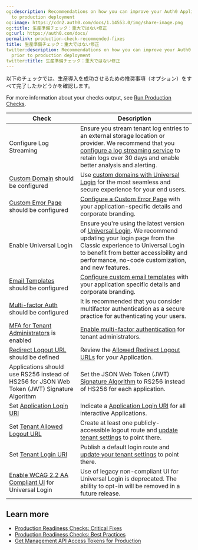 ```yaml
---
og:description: Recommendations on how you can improve your Auth0 Application prior
  to production deployment
og:image: https://cdn2.auth0.com/docs/1.14553.0/img/share-image.png
og:title: 生産準備チェック：重大ではない修正
og:url: https://auth0.com/docs/
permalink: production-check-recommended-fixes
title: 生産準備チェック：重大ではない修正
twitter:description: Recommendations on how you can improve your Auth0 Application
  prior to production deployment
twitter:title: 生産準備チェック：重大ではない修正
---
```


以下のチェックでは、生産導入を成功させるための推奨事項（オプション）をすべて完了したかどうかを確認します。

For more information about your checks output, see [Run Production Checks](/docs/deploy-monitor/pre-deployment-checks/how-to-run-production-checks).

<table class="table"><thead>
<tr>
<th>Check</th>
<th>Description</th>
</tr>
</thead>
<tbody>
<tr>
<td>Configure Log Streaming</td>
<td>Ensure you stream tenant log entries to an external storage location or provider. We recommend that you <a href="/docs/customize/log-streams">configure a log streaming service</a> to retain logs over 30 days and enable better analysis and alerting.</td>
</tr>
<tr>
<td><a href="/docs/customize/custom-domains">Custom Domain</a> should be configured</td>
<td>Use <a href="https://manage.auth0.com/#/tenant/custom_domains">custom domains with Universal Login</a> for the most seamless and secure experience for your end users.</td>
</tr>
<tr>
<td><a href="/docs/customize/login-pages/custom-error-pages">Custom Error Page</a> should be configured</td>
<td><a href="https://manage.auth0.com/#/account">Configure a Custom Error Page</a> with your application-specific details and corporate branding.</td>
</tr>
<tr>
<td>Enable Universal Login</td>
<td>Ensure you're using the latest version of <a href="/docs/authenticate/login/auth0-universal-login/universal-login-vs-classic-login">Universal Login</a>. We recommend updating your login page from the Classic experience to Universal Login to benefit from better accessibility and performance, no-code customization, and new features.</td>
</tr>
<tr>
<td><a href="/docs/customize/email/manage-email-flow">Email Templates</a> should be configured</td>
<td><a href="https://manage.auth0.com/#/emails">Configure custom email templates</a> with your application specific details and corporate branding.</td>
</tr>
<tr>
<td><a href="/docs/secure/multi-factor-authentication">Multi-factor Auth</a> should be configured</td>
<td>It is recommended that you consider multifactor authentication as a secure practice for authenticating your users.</td>
</tr>
<tr>
<td><a href="/docs/get-started/manage-dashboard-access">MFA for Tenant Administrators</a> is enabled</td>
<td><a href="https://manage.auth0.com/#/account/admins">Enable multi-factor authentication</a> for tenant administrators.</td>
</tr>
<tr>
<td><a href="/docs/authenticate/login/logout#set-the-allowed-logout-urls-at-the-account-level">Redirect Logout URL</a> should be defined</td>
<td>Review the <a href="https://manage.auth0.com/#/account/advanced">Allowed Redirect Logout URLs</a> for your Application.</td>
</tr>
<tr>
<td>Applications should use RS256 instead of HS256 for JSON Web Token (JWT) Signature Algorithm</td>
<td>Set the JSON Web Token (JWT) <a href="/docs/get-started/apis#signing-algorithms">Signature Algorithm</a> to RS256 instead of HS256 for each application.</td>
</tr>
<tr>
<td>Set <a href="/docs/get-started/applications/application-settings#application-uris">Application Login URI</a></td>
<td>Indicate a <a href="/docs/get-started/applications/application-settings#application-uris">Application Login URI</a> for all interactive Applications.</td>
</tr>
<tr>
<td>Set <a href="/docs/get-started/applications/application-settings#application-uris">Tenant Allowed Logout URL</a></td>
<td>Create at least one publicly-accessible logout route and <a href="/docs/get-started/applications/application-settings#application-uris">update tenant settings</a> to point there.</td>
</tr>
<tr>
<td>Set <a href="/docs/get-started/tenant-settings#login-and-logout">Tenant Login URI</a></td>
<td>Publish a default login route and <a href="/docs/get-started/tenant-settings#login-and-logout">update your tenant settings</a> to point there.</td>
</tr>
<tr>
<td><a href="/docs/authenticate/login/auth0-universal-login#accessibility">Enable WCAG 2.2 AA Compliant UI</a> for Universal Login</td>
<td>Use of legacy non-compliant UI for Universal Login is deprecated. The ability to opt-in will be removed in a future release.</td>
</tr>
</tbody>
</table>

## Learn more

* [Production Readiness Checks: Critical Fixes](/docs/deploy-monitor/pre-deployment-checks/production-check-required-fixes)
* [Production Readiness Checks: Best Practices](/docs/deploy-monitor/pre-deployment-checks/production-checks-best-practices)
* [Get Management API Access Tokens for Production](/docs/secure/tokens/access-tokens/management-api-access-tokens/get-management-api-access-tokens-for-production)